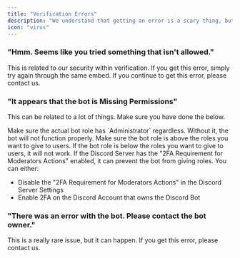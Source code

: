 ---
title: "Verification Errors"
description: "We understand that getting an error is a scary thing, but we can help!"
icon: "virus"
---

### "Hmm. Seems like you tried something that isn't allowed."

This is related to our security within verification. If you get this error, simply try again through the same embed. If you continue to get this error, please contact us.

### "It appears that the bot is Missing Permissions"

This can be related to a lot of things. Make sure you have done the below.

<Steps>
    <Step title="Give the bot some permissions!">
        Make sure the actual bot role has `Administrator` regardless. Without
        it, the bot will not function properly.
    </Step>
    <Step title="Role Positioning">
        Make sure the bot role is above the roles you want to give to users. If
        the bot role is below the roles you want to give to users, it will not
        work.
    </Step>
    <Step title="2FA Requirement for Moderators">
        If the Discord Server has the "2FA Requirement for Moderators Actions"
        enabled, it can prevent the bot from giving roles. You can either:
        <ul>
            <li>
                Disable the "2FA Requirement for Moderators Actions" in the
                Discord Server Settings
            </li>
            <li>Enable 2FA on the Discord Account that owns the Discord Bot</li>
        </ul>
    </Step>
</Steps>

### "There was an error with the bot. Please contact the bot owner."

This is a really rare issue, but it can happen. If you get this error, please contact us.

